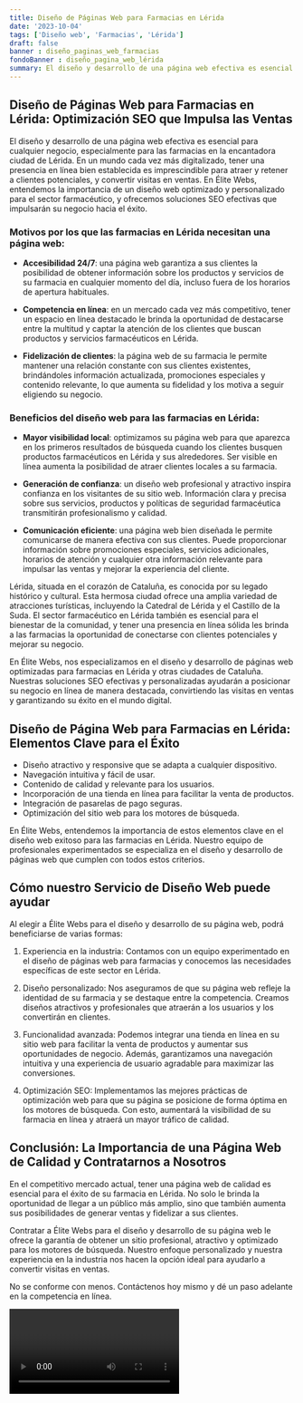 ```yaml
---
title: Diseño de Páginas Web para Farmacias en Lérida
date: '2023-10-04'
tags: ['Diseño web', 'Farmacias', 'Lérida']
draft: false
banner : diseño_paginas_web_farmacias
fondoBanner : diseño_pagina_web_lérida
summary: El diseño y desarrollo de una página web efectiva es esencial para cualquier negocio, especialmente para las farmacias en la encantadora ciudad de Lérida. En un mundo cada vez más digitalizado, tener una presencia en línea bien establecida es imprescindible para atraer y retener a clientes potenciales, y convertir visitas en ventas. En Élite Webs, entendemos la importancia de un diseño web optimizado y personalizado para el sector farmacéutico, y ofrecemos soluciones SEO efectivas que impulsarán su negocio hacia el éxito.
---
```


## Diseño de Páginas Web para Farmacias en Lérida: Optimización SEO que Impulsa las Ventas

El diseño y desarrollo de una página web efectiva es esencial para cualquier negocio, especialmente para las farmacias en la encantadora ciudad de Lérida. En un mundo cada vez más digitalizado, tener una presencia en línea bien establecida es imprescindible para atraer y retener a clientes potenciales, y convertir visitas en ventas. En Élite Webs, entendemos la importancia de un diseño web optimizado y personalizado para el sector farmacéutico, y ofrecemos soluciones SEO efectivas que impulsarán su negocio hacia el éxito.

### Motivos por los que las farmacias en Lérida necesitan una página web:

- **Accesibilidad 24/7**: una página web garantiza a sus clientes la posibilidad de obtener información sobre los productos y servicios de su farmacia en cualquier momento del día, incluso fuera de los horarios de apertura habituales.

- **Competencia en línea**: en un mercado cada vez más competitivo, tener un espacio en línea destacado le brinda la oportunidad de destacarse entre la multitud y captar la atención de los clientes que buscan productos y servicios farmacéuticos en Lérida.

- **Fidelización de clientes**: la página web de su farmacia le permite mantener una relación constante con sus clientes existentes, brindándoles información actualizada, promociones especiales y contenido relevante, lo que aumenta su fidelidad y los motiva a seguir eligiendo su negocio.

### Beneficios del diseño web para las farmacias en Lérida:

- **Mayor visibilidad local**: optimizamos su página web para que aparezca en los primeros resultados de búsqueda cuando los clientes busquen productos farmacéuticos en Lérida y sus alrededores. Ser visible en línea aumenta la posibilidad de atraer clientes locales a su farmacia.

- **Generación de confianza**: un diseño web profesional y atractivo inspira confianza en los visitantes de su sitio web. Información clara y precisa sobre sus servicios, productos y políticas de seguridad farmacéutica transmitirán profesionalismo y calidad.

- **Comunicación eficiente**: una página web bien diseñada le permite comunicarse de manera efectiva con sus clientes. Puede proporcionar información sobre promociones especiales, servicios adicionales, horarios de atención y cualquier otra información relevante para impulsar las ventas y mejorar la experiencia del cliente.

Lérida, situada en el corazón de Cataluña, es conocida por su legado histórico y cultural. Esta hermosa ciudad ofrece una amplia variedad de atracciones turísticas, incluyendo la Catedral de Lérida y el Castillo de la Suda. El sector farmacéutico en Lérida también es esencial para el bienestar de la comunidad, y tener una presencia en línea sólida les brinda a las farmacias la oportunidad de conectarse con clientes potenciales y mejorar su negocio.

En Élite Webs, nos especializamos en el diseño y desarrollo de páginas web optimizadas para farmacias en Lérida y otras ciudades de Cataluña. Nuestras soluciones SEO efectivas y personalizadas ayudarán a posicionar su negocio en línea de manera destacada, convirtiendo las visitas en ventas y garantizando su éxito en el mundo digital.

<GifSeo />

<Cta />

## Diseño de Página Web para Farmacias en Lérida: Elementos Clave para el Éxito

- Diseño atractivo y responsive que se adapta a cualquier dispositivo.
- Navegación intuitiva y fácil de usar.
- Contenido de calidad y relevante para los usuarios.
- Incorporación de una tienda en línea para facilitar la venta de productos.
- Integración de pasarelas de pago seguras.
- Optimización del sitio web para los motores de búsqueda.

En Élite Webs, entendemos la importancia de estos elementos clave en el diseño web exitoso para las farmacias en Lérida. Nuestro equipo de profesionales experimentados se especializa en el diseño y desarrollo de páginas web que cumplen con todos estos criterios.

## Cómo nuestro Servicio de Diseño Web puede ayudar

Al elegir a Élite Webs para el diseño y desarrollo de su página web, podrá beneficiarse de varias formas:

1. Experiencia en la industria: Contamos con un equipo experimentado en el diseño de páginas web para farmacias y conocemos las necesidades específicas de este sector en Lérida.

2. Diseño personalizado: Nos aseguramos de que su página web refleje la identidad de su farmacia y se destaque entre la competencia. Creamos diseños atractivos y profesionales que atraerán a los usuarios y los convertirán en clientes.

3. Funcionalidad avanzada: Podemos integrar una tienda en línea en su sitio web para facilitar la venta de productos y aumentar sus oportunidades de negocio. Además, garantizamos una navegación intuitiva y una experiencia de usuario agradable para maximizar las conversiones.

4. Optimización SEO: Implementamos las mejores prácticas de optimización web para que su página se posicione de forma óptima en los motores de búsqueda. Con esto, aumentará la visibilidad de su farmacia en línea y atraerá un mayor tráfico de calidad.

## Conclusión: La Importancia de una Página Web de Calidad y Contratarnos a Nosotros

En el competitivo mercado actual, tener una página web de calidad es esencial para el éxito de su farmacia en Lérida. No solo le brinda la oportunidad de llegar a un público más amplio, sino que también aumenta sus posibilidades de generar ventas y fidelizar a sus clientes.

Contratar a Élite Webs para el diseño y desarrollo de su página web le ofrece la garantía de obtener un sitio profesional, atractivo y optimizado para los motores de búsqueda. Nuestro enfoque personalizado y nuestra experiencia en la industria nos hacen la opción ideal para ayudarlo a convertir visitas en ventas.

No se conforme con menos. Contáctenos hoy mismo y dé un paso adelante en la competencia en línea.

<Video />

<CtaBot job='Farmacias' city='Lérida'/>

<Gmaps query='Lérida+españa+maps' />